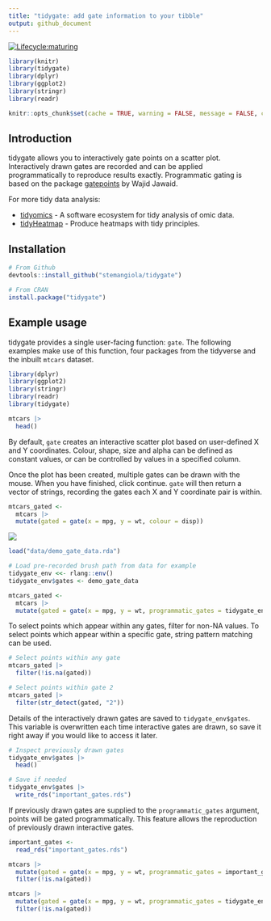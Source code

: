 ```yaml
---
title: "tidygate: add gate information to your tibble"
output: github_document
---
```


<!---
[![Build Status](https://travis-ci.org/stemangiola/tidygate.svg?branch=master)](https://travis-ci.org/stemangiola/tidygate) [![Coverage Status](https://coveralls.io/repos/github/stemangiola/tidygate/badge.svg?branch=master)](https://coveralls.io/github/stemangiola/tidygate?branch=master)
-->

<!-- badges: start -->
  [![Lifecycle:maturing](https://img.shields.io/badge/lifecycle-maturing-blue.svg)](https://lifecycle.r-lib.org/articles/stages.html)
<!-- badges: end -->

```r
library(knitr)
library(tidygate)
library(dplyr)
library(ggplot2)
library(stringr)
library(readr)

knitr::opts_chunk$set(cache = TRUE, warning = FALSE, message = FALSE, cache.lazy = FALSE)
```

## Introduction 

tidygate allows you to interactively gate points on a scatter plot. Interactively drawn gates are recorded and can be applied programmatically to reproduce results exactly. Programmatic gating is based on the package [gatepoints](https://github.com/wjawaid/gatepoints) by Wajid Jawaid. 

For more tidy data analysis:

- [tidyomics](https://github.com/tidyomics) - A software ecosystem for tidy analysis of omic data.
- [tidyHeatmap](https://github.com/stemangiola/tidyHeatmap) - Produce heatmaps with tidy principles.

## Installation

```r
# From Github
devtools::install_github("stemangiola/tidygate")

# From CRAN
install.package("tidygate")
```

## Example usage 

tidygate provides a single user-facing function: `gate`. The following examples make use of this function, four packages from the tidyverse and the inbuilt `mtcars` dataset. 

```r
library(dplyr)
library(ggplot2)
library(stringr)
library(readr)
library(tidygate)

mtcars |>
  head()
```

By default, `gate` creates an interactive scatter plot based on user-defined X and Y coordinates. Colour, shape, size and alpha can be defined as constant values, or can be controlled by values in a specified column. 

Once the plot has been created, multiple gates can be drawn with the mouse. When you have finished, click continue. `gate` will then return a vector of strings, recording the gates each X and Y coordinate pair is within.

```r
mtcars_gated <- 
  mtcars |>
  mutate(gated = gate(x = mpg, y = wt, colour = disp))
```

![](man/figures/demo_gate.gif)

```r
load("data/demo_gate_data.rda")

# Load pre-recorded brush path from data for example
tidygate_env <<- rlang::env()
tidygate_env$gates <- demo_gate_data

mtcars_gated <- 
  mtcars |>
  mutate(gated = gate(x = mpg, y = wt, programmatic_gates = tidygate_env$gates))
```

To select points which appear within any gates, filter for non-NA values. To select points which appear within a specific gate, string pattern matching can be used.

```r
# Select points within any gate
mtcars_gated |> 
  filter(!is.na(gated))

# Select points within gate 2
mtcars_gated |>
  filter(str_detect(gated, "2"))
```

Details of the interactively drawn gates are saved to `tidygate_env$gates`. This variable is overwritten each time interactive gates are drawn, so save it right away if you would like to access it later.  

```r
# Inspect previously drawn gates
tidygate_env$gates |>
  head()
```

```r
# Save if needed
tidygate_env$gates |>
  write_rds("important_gates.rds")
```

If previously drawn gates are supplied to the `programmatic_gates` argument, points will be gated programmatically. This feature allows the reproduction of previously drawn interactive gates.

```r
important_gates <-
  read_rds("important_gates.rds")

mtcars |>
  mutate(gated = gate(x = mpg, y = wt, programmatic_gates = important_gates)) |>
  filter(!is.na(gated))
```

```r
mtcars |>
  mutate(gated = gate(x = mpg, y = wt, programmatic_gates = tidygate_env$gates)) |>
  filter(!is.na(gated))
```
